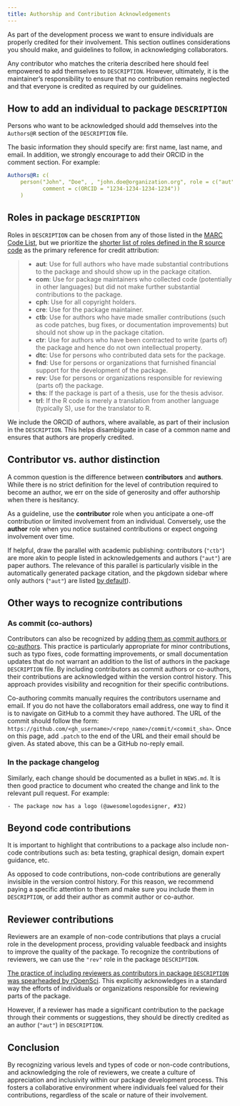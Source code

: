 ```yaml
---
title: Authorship and Contribution Acknowledgements
---
```


As part of the development process we want to ensure individuals are properly credited for their involvement. This section outlines considerations you should make, and guidelines to follow, in acknowledging collaborators.

Any contributor who matches the criteria described here should feel empowered to add themselves to `DESCRIPTION`.
However, ultimately, it is the maintainer's responsibility to ensure that no contribution remains neglected and that everyone is credited as required by our guidelines.

## How to add an individual to package `DESCRIPTION`

Persons who want to be acknowledged should add themselves into the `Authors@R` section of the `DESCRIPTION` file.

The basic information they should specify are: first name, last name, and email. In addition, we strongly encourage to add their ORCID in the comment section. For example:

```yaml
Authors@R: c(
    person("John", "Doe", , "john.doe@organization.org", role = c("aut", "cre"),
           comment = c(ORCID = "1234-1234-1234-1234"))
    )
```

## Roles in package `DESCRIPTION`

Roles in `DESCRIPTION` can be chosen from any of those listed in the [MARC Code List](https://www.loc.gov/marc/relators/relacode.html), but we prioritize the [shorter list of roles defined in the R source code](https://github.com/r-devel/r-svn/blob/dc6a7d6cf9582ca401b1fc386c86046974d34901/src/library/utils/R/sysdata.R#L28-L39) as the primary reference for credit attribution:

> - **aut**: Use for full authors who have made substantial contributions to the package and should show up in the package citation.
> - **com**: Use for package maintainers who collected code (potentially in other languages) but did not make further substantial contributions to the package.
> - **cph**: Use for all copyright holders.
> - **cre**: Use for the package maintainer.
> - **ctb**: Use for authors who have made smaller contributions (such as code patches, bug fixes, or documentation improvements) but should not show up in the package citation.
> - **ctr**: Use for authors who have been contracted to write (parts of) the package and hence do not own intellectual property.
> - **dtc**: Use for persons who contributed data sets for the package.
> - **fnd**: Use for persons or organizations that furnished financial support for the development of the package.
> - **rev**: Use for persons or organizations responsible for reviewing (parts of) the package.
> - **ths**: If the package is part of a thesis, use for the thesis advisor.
> - **trl**: If the R code is merely a translation from another language (typically S), use for the translator to R.

We include the ORCID of authors, where available, as part of their inclusion in the `DESCRIPTION`. This helps disambiguate in case of a common name and ensures that authors are properly credited.

## Contributor vs. author distinction

A common question is the difference between **contributors** and **authors**. While there is no strict definition for the level of contribution required to become an author, we err on the side of generosity and offer authorship when there is hesitancy.

As a guideline, use the **contributor** role when you anticipate a one-off contribution or limited involvement from an individual. Conversely, use the **author** role when you notice sustained contributions or expect ongoing involvement over time.

If helpful, draw the parallel with academic publishing: contributors (`"ctb"`) are more akin to people listed in acknowledgements and authors (`"aut"`) are paper authors. The relevance of this parallel is particularly visible in the automatically generated package citation, and the pkgdown sidebar where only authors (`"aut"`) are listed [by default](https://pkgdown.r-lib.org/reference/build_home.html#additional-control-via-yaml)).

## Other ways to recognize contributions

### As commit (co-authors)

Contributors can also be recognized by [adding them as commit authors or co-authors](https://github.blog/2018-01-29-commit-together-with-co-authors/). This practice is particularly appropriate for minor contributions, such as typo fixes, code formatting improvements, or small documentation updates that do not warrant an addition to the list of authors in the package `DESCRIPTION` file. By including contributors as commit authors or co-authors, their contributions are acknowledged within the version control history. This approach provides visibility and recognition for their specific contributions.

Co-authoring commits manually requires the contributors username and email. If you do not have the collaborators email address, one way to find it is to navigate on GitHub to a commit they have authored. The URL of the commit should follow the form: `https://github.com/<gh_username>/<repo_name>/commit/<commit_sha>`. Once on this page, add `.patch` to the end of the URL and their email should be given. As stated above, this can be a GitHub no-reply email.

### In the package changelog

Similarly, each change should be documented as a bullet in `NEWS.md`. It is then good practice to document who created the change and link to the relevant pull request. For example:

```{filename="NEWS.md"}
- The package now has a logo (@awesomelogodesigner, #32)
```

## Beyond code contributions

It is important to highlight that contributions to a package also include non-code contributions such as: beta testing, graphical design, domain expert guidance, etc.

As opposed to code contributions, non-code contributions are generally invisible in the version control history. For this reason, we recommend paying a specific attention to them and make sure you include them in `DESCRIPTION`, or add their author as commit author or co-author.

## Reviewer contributions

Reviewers are an example of non-code contributions that plays a crucial role in the development process, providing valuable feedback and insights to improve the quality of the package. To recognize the contributions of reviewers, we can use the `"rev"` role in the package `DESCRIPTION`.

[The practice of including reviewers as contributors in package `DESCRIPTION` was spearheaded by rOpenSci](https://ropensci.org/blog/2018/03/16/thanking-reviewers-in-metadata/). This explicitly acknowledges in a standard way the efforts of individuals or organizations responsible for reviewing parts of the package.

However, if a reviewer has made a significant contribution to the package through their comments or suggestions, they should be directly credited as an author (`"aut"`) in `DESCRIPTION`.

## Conclusion

By recognizing various levels and types of code or non-code contributions, and acknowledging the role of reviewers, we create a culture of appreciation and inclusivity within our package development process. This fosters a collaborative environment where individuals feel valued for their contributions, regardless of the scale or nature of their involvement.
